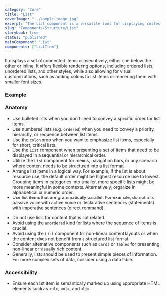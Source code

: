 ```yaml
---
category: "Core"
title: "List"
coverImage: "../sample-image.jpg"
excerpt: "The List component is a versatile tool for displaying collections of items in a structured format, facilitating easy navigation and comprehension."
slug: "Components/Structure/List"
storybook: true
status: "published"
mainComponent: "List"
components: ["ListItem"]
---
```


It displays a set of connected items consecutively, either one below the other or inline. It offers flexible rendering options, including ordered lists, unordered lists, and other styles, while also allowing for visual customizations, such as adding colons to list items or rendering them with smaller font sizes.

### Example

<FigmaImage url="https://www.figma.com/file/h0OBnVRCmPzMmCpYIYsj8H/Bridge-Documentation?node-id=902%3A1601" />

### Anatomy

<FigmaImage url="https://www.figma.com/file/h0OBnVRCmPzMmCpYIYsj8H/Bridge-Documentation?node-id=902%3A1848" />

<DoUse>

- Use bulleted lists when you don’t need to convey a specific order for list
  items.
- Use numbered lists (e.g. `ordered`) when you need to convey a
  priority, hierarchy, or sequence between list items.
- Use the `colon` prop
  when you want to emphasize list items, especially for short, critical lists.
- Use the `List` component when presenting a set of items that need to be displayed in a sequential or hierarchical order.
- Utilize the `List` component for menus, navigation bars, or any scenario where content needs to be structured into a list format.
- Arrange list items in a logical way. For example, if the list is about resource use, the default order might be highest resource use to lowest. Grouping items in categories into smaller, more specific lists might be more meaningful in some contexts. Alternatively, organize in alphabetical or numeric order.
- Use list items that are grammatically parallel. For example, do not mix passive voice with active voice or declarative sentences (statements) with imperative sentences (direct command).

</DoUse>

<DoNotUse>

- Do not use lists for content that is not related.
- Avoid using the `unordered` kind for lists where the sequence of items is crucial.
- Avoid using the `List` component for non-linear content layouts or when the content does not benefit from a structured list format.
- Consider alternative components such as `Cards` or `Tables` for presenting non-linear or visually rich content.
- Generally, lists should be used to present simple pieces of information. For more complex sets of data, consider using a data table.

</DoNotUse>

### Accessibility

- Ensure each list item is semantically marked up using appropriate HTML elements such as `<ul>`, `<ol>`, and `<li>`.

